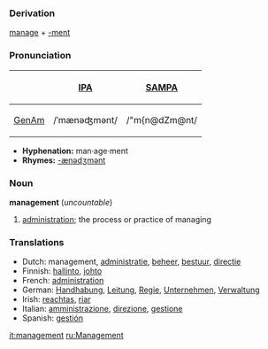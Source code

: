 ===Derivation===
[[manage]] + [[-ment]]

===Pronunciation===
{| border=1 cellpadding=5
! !! [[w:IPA|IPA]] !! [[w:SAMPA|SAMPA]]
|-
! [[GenAm]]
| /ˈmænəʤmənt/ || /"m{n@dZm@nt/
|}

*'''Hyphenation:''' man·age·ment
*'''Rhymes:''' [[Rhymes:English:-ænədʒmənt|-ænədʒmənt]]

===Noun===
'''management''' (''uncountable'')
# [[administration]]; the process or practice of managing

===Translations===
*Dutch: management, [[administratie]], [[beheer]], [[bestuur]], [[directie]]
*Finnish: [[hallinto]], [[johto]]
*French: [[administration]]
*German: [[Handhabung]], [[Leitung]], [[Regie]], [[Unternehmen]], [[Verwaltung]]
*Irish: [[reachtas]], [[riar]]
*Italian: [[amministrazione]], [[direzione]], [[gestione]]
*Spanish: [[gestión]]

[[it:management]]
[[ru:Management]]